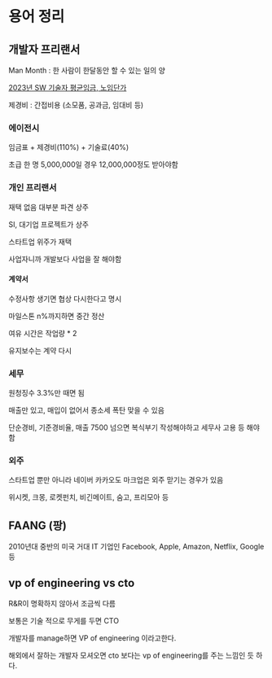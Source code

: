 # 용어 정리

## 개발자 프리랜서

Man Month : 한 사람이 한달동안 할 수 있는 일의 양

[2023년 SW 기술자 평균임금, 노임단가](https://www.sw.or.kr/site/sw/ex/board/View.do?cbIdx=304&bcIdx=54830&searchExt1=)

제경비 : 간접비용 (소모품, 공과금, 임대비 등)

### 에이전시

임금표 + 제경비(110%) + 기술료(40%)

초급 한 명 5,000,000일 경우 12,000,000정도 받아야함

### 개인 프리랜서

재택 없음 대부분 파견 상주

SI, 대기업 프로젝트가 상주

스타트업 위주가 재택

사업자니까 개발보다 사업을 잘 해야함

#### 계약서

수정사항 생기면 협상 다시한다고 명시

마일스톤 n%까지하면 중간 정산

여유 시간은 작업량 \* 2

유지보수는 계약 다시

### 세무

원청징수 3.3%만 때면 됨

매출만 있고, 매입이 없어서 종소세 폭탄 맞을 수 있음

단순경비, 기준경비율, 매출 7500 넘으면 복식부기 작성해야하고 세무사 고용 등 해야함

### 외주

스타트업 뿐만 아니라 네이버 카카오도 마크업은 외주 맏기는 경우가 있음

위시켓, 크몽, 로켓펀치, 비긴메이트, 숨고, 프리모아 등

## FAANG (팡)

2010년대 중반의 미국 거대 IT 기업인 Facebook, Apple, Amazon, Netflix, Google 등

## vp of engineering vs cto

R&R이 명확하지 않아서 조금씩 다름

보통은 기술 적으로 무게를 두면 CTO

개발자를 manage하면 VP of engineering 이라고한다.

해외에서 잘하는 개발자 모셔오면 cto 보다는 vp of engineering를 주는 느낌인 듯 하다.
